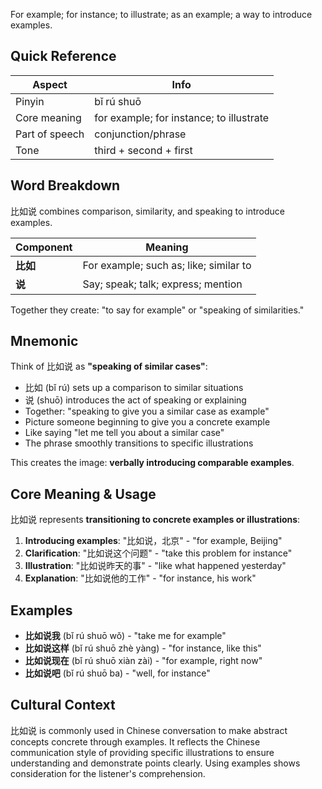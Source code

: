 For example; for instance; to illustrate; as an example; a way to introduce examples.

## Quick Reference

| Aspect         | Info                                   |
| -------------- | -------------------------------------- |
| Pinyin         | bǐ rú shuō                             |
| Core meaning   | for example; for instance; to illustrate |
| Part of speech | conjunction/phrase                     |
| Tone           | third + second + first                 |

## Word Breakdown

比如说 combines comparison, similarity, and speaking to introduce examples.

| Component | Meaning                            |
| --------- | ---------------------------------- |
| **比如**  | For example; such as; like; similar to |
| **说**    | Say; speak; talk; express; mention  |

Together they create: "to say for example" or "speaking of similarities."

## Mnemonic

Think of 比如说 as **"speaking of similar cases"**:

- 比如 (bǐ rú) sets up a comparison to similar situations
- 说 (shuō) introduces the act of speaking or explaining
- Together: "speaking to give you a similar case as example"
- Picture someone beginning to give you a concrete example
- Like saying "let me tell you about a similar case"
- The phrase smoothly transitions to specific illustrations

This creates the image: **verbally introducing comparable examples**.

## Core Meaning & Usage

比如说 represents **transitioning to concrete examples or illustrations**:

1. **Introducing examples**: "比如说，北京" - "for example, Beijing"
2. **Clarification**: "比如说这个问题" - "take this problem for instance"
3. **Illustration**: "比如说昨天的事" - "like what happened yesterday"
4. **Explanation**: "比如说他的工作" - "for instance, his work"

## Examples

- **比如说我** (bǐ rú shuō wǒ) - "take me for example"
- **比如说这样** (bǐ rú shuō zhè yàng) - "for instance, like this"
- **比如说现在** (bǐ rú shuō xiàn zài) - "for example, right now"
- **比如说吧** (bǐ rú shuō ba) - "well, for instance"

## Cultural Context

比如说 is commonly used in Chinese conversation to make abstract concepts concrete through examples. It reflects the Chinese communication style of providing specific illustrations to ensure understanding and demonstrate points clearly. Using examples shows consideration for the listener's comprehension.
